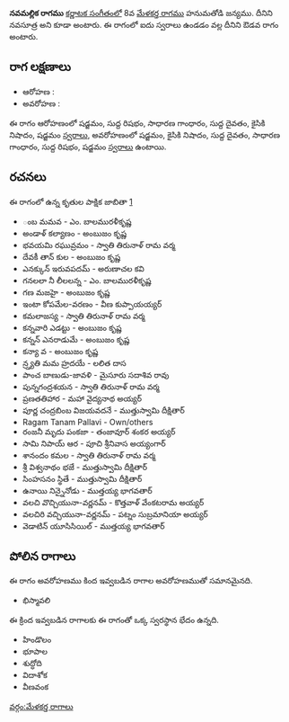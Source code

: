 {{Infobox ragam
	| name          	= నవమల్లిక
	| synonym	    	= నవసూత్ర
	| mela          	= 
	| chakra        	= 
	| janaka        	= 
	| type          	= ఔడవ
	| arohanam      	= {{svaraC|S|R1|G2|D1|N2|S'}} 
	| avarohanam    	= {{svaraC|S'|N2|D1|G2|R1|S}}
	| jeeva         	=
	| chhaya        	=
	| nyasa         	=
	| vishesha      	= 
	| equivalent  		= 
}}
{{కర్ణాటక సంగీత రాగాలు}}
'''నవమల్లిక రాగము''' [[కర్ణాటక సంగీతం]]లో 8వ [[మేళకర్త రాగము]] హనుమతోడి జన్యము. దీనిని నవసూత్ర అని కూడా అంటారు. ఈ రాగంలో ఐదు స్వరాలు ఉండడం వల్ల దీనిని ఔడవ రాగం అంటారు.


==రాగ లక్షణాలు==


* ఆరోహణ : {{svaraC|S|R1|G2|D1|N2|S'}} 
* అవరోహణ : {{svaraC|S'|N2|D1|G2|R1|S}}

ఈ రాగం ఆరోహణంలో షడ్జమం, సుద్ద రిషభం, సాధారణ గాంధారం, సుద్ద దైవతం, కైసికి నిషాదం, షడ్జమం [[స్వరాలు]], అవరోహణంలో షడ్జమం, కైసికి నిషాదం, సుద్ద దైవతం, సాధారణ గాంధారం, సుద్ద రిషభం, షడ్జమం [[స్వరాలు]] ఉంటాయి.

==రచనలు==
ఈ రాగంలో ఉన్న కృతుల పాక్షిక జాబితా [https://github.com/ssrihari/ragavardhini/blob/master/ragas/kritis.psv]
* ంబ మమవ - ఎం. బాలమురళీకృష్ణ
* అండాళ్ కల్యాణం - అంబుజం కృష్ణ
* భవయమి రఘువ్రమం - స్వాతి తిరునాళ్ రామ వర్మ
* దేవకీ తాన్ కుల - అంబుజం కృష్ణ
* ఎనక్కున్ ఇరువపదమ్ - అరుణాచల కవి
* గనలలా నీ లీలలన్న - ఎం. బాలమురళీకృష్ణ
* గణ మజహై - అంబుజం కృష్ణ
* ఇంటా కోపమేల-వరణం - వీణ కుప్పాయయ్యర్
* కమలాజస్య - స్వాతి తిరునాళ్ రామ వర్మ
* కన్నవారి ఎడట్టు - అంబుజం కృష్ణ
* కన్నన్ ఎనరాడుమే - అంబుజం కృష్ణ
* కన్యా వ - అంబుజం కృష్ణ
* న్ర్త్యతి మమ హ్రదయే - లలిత దాస
* పాంచ బాణుడు-జావళి - మైసూరు సదాశివ రావు
* పున్నగంద్రశయన - స్వాతి తిరునాళ్ రామ వర్మ
* ప్రణతతిహార - మహా వైద్యనాథ అయ్యర్
* పూర్ణ చంద్రబింబ విజయవదనే - ముత్తుస్వామి దీక్షితార్
* Ragam Tanam Pallavi - Own/others
* రంజనీ మృదు పంకజా - తంజావూర్ శంకర అయ్యర్
* సామి నిపాయ్ ఆర - పూచి శ్రీనివాస అయ్యంగార్
* శానందం కమల - స్వాతి తిరునాళ్ రామ వర్మ
* శ్రీ విశ్వనాథం భజే - ముత్తుస్వామి దీక్షితార్
* సింహసనం స్థితే - ముత్తుస్వామి దీక్షితార్
* ఉనాయి నిన్నైనోడు - ముత్తయ్య భాగవతార్
* వలచి వొచ్చియునా-వర్ణనమ్ - కొత్తవాళ్ వేంకటరామ అయ్యర్
* వలచిరి వచ్చియునా-వర్ణనమ్ - పట్నం సుబ్రమానియా అయ్యర్
* వెడాటిన్ యూసిసియిల్ - ముత్తయ్య భాగవతార్




==పోలిన రాగాలు==
ఈ రాగం అవరోహణము కింద ఇవ్వబడిన రాగాల అవరోహణముతో సమానమైనది.
* భిస్మావలి

ఈ క్రింద ఇవ్వబడిన రాగాలకు ఈ రాగంతో ఒక్క స్వరస్థాన భేదం ఉన్నది.
* హిండొలం
* భూపాల
* శుద్ధోది
* విదాశోక
* వీణవంక



[[వర్గం:మేళకర్త రాగాలు]]